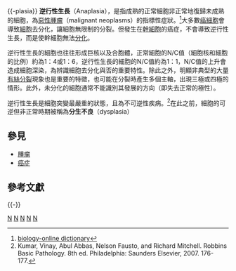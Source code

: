 {{medical}}
{{-plasia}}
'''逆行性生長'''（Anaplasia），是指成熟的正常細胞非正常地復歸未成熟的細胞，為[[惡性腫瘤|惡性腫瘤]]（malignant neoplasms）的指標性症狀。<ref>[http://www.biology-online.org/dictionary/Anaplasia biology-online dictionary]</ref>大多數[[癌細胞|癌細胞]]會導致[[細胞|細胞]]去分化，讓細胞無限制的分裂。但發生在[[幹細胞|幹細胞]]的癌症，不會導致逆行性生長，而是使幹細胞無法[[分化|分化]]。

逆行性生長的細胞也往往形成巨核以及合胞體，正常細胞的N/C值（細胞核和細胞的比例）約為1：4或1：6，逆行性生長的細胞的N/C值約為1：1，N/C值的上升會造成細胞深染，為辨識細胞去分化與否的重要特性。除此之外，明顯非典型的大量[[有絲分裂|有絲分裂]]現象也是重要的特徵，也可能在分裂時產生多個主軸，出現三極或四極的情形。此外，未分化的細胞通常不能識別其發展的方向（即失去正常的極性）。

逆行性生長是細胞突變最嚴重的狀態，且為不可逆性疾病。<ref>Kumar, Vinay, Abul Abbas, Nelson Fausto, and Richard Mitchell. Robbins Basic Pathology. 8th ed. Philadelphia: Saunders Elsevier, 2007. 176-177.</ref>在此之前，細胞的可逆但非正常時期被稱為'''分生不良'''（dysplasia）
== 參見 ==

* [[腫瘤|腫瘤]]
* [[癌症|癌症]]

== 參考文獻 ==
{{Reflist}}

{{-}}
{{Tumors}}

[[Category:腫瘤學|N]]
[[Category:病理學|N]]
[[Category:癌症|N]]
[[Category:細胞生物學|N]]
[[Category:組織學|N]]